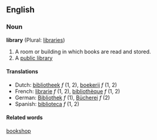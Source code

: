 ==English==
===Noun===
'''library''' (Plural: [[libraries]])

# A room or building in which books are read and stored.
# A [[public library]]

====Translations====
*Dutch: [[bibliotheek]] ''f'' (1, 2), [[boekerij]] ''f'' (1, 2)
*French: [[librarie]] ''f'' (1, 2), [[bibliothèque]] ''f'' (1, 2)
*German: [[Bibliothek]] ''f'' (1), [[Bücherei]] ''f'' (2)
*Spanish: [[biblioteca]] ''f'' (1, 2)

====Related words====
[[bookshop]]